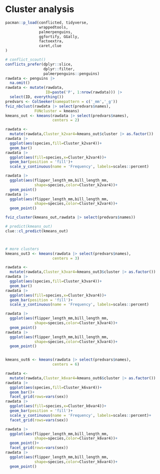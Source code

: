 # Cluster analysis

```r
pacman::p_load(conflicted, tidyverse,
               wrappedtools, 
               palmerpenguins,
               ggfortify, GGally,
               factoextra,
               caret,clue
)

# conflict_scout()
conflicts_prefer(dplyr::slice, 
                 dplyr::filter,
                 palmerpenguins::penguins)
rawdata <- penguins |> 
  na.omit()
rawdata <- mutate(rawdata,
                  ID=paste('P', 1:nrow(rawdata))) |> 
  select(ID, everything())
predvars <- ColSeeker(namepattern = c('_mm','_g'))
fviz_nbclust(rawdata |> select(predvars$names),
             FUNcluster = kmeans)
kmeans_out <- kmeans(rawdata |> select(predvars$names),
                     centers = 2)

rawdata <- 
  mutate(rawdata,Cluster_k2var4=kmeans_out$cluster |> as.factor())
rawdata |> 
  ggplot(aes(species,fill=Cluster_k2var4))+
  geom_bar()
rawdata |> 
  ggplot(aes(fill=species,x=Cluster_k2var4))+
  geom_bar(position = 'fill')+
  scale_y_continuous(name = 'Frequency', labels=scales::percent)

rawdata |> 
  ggplot(aes(flipper_length_mm,bill_length_mm,
             shape=species,color=Cluster_k2var4))+
  geom_point()
rawdata |> 
  ggplot(aes(flipper_length_mm,bill_length_mm,
             shape=species,color=Cluster_k2var4))+
  geom_point()

fviz_cluster(kmeans_out,rawdata |> select(predvars$names))

# predict(kmeans_out)
clue::cl_predict(kmeans_out)



# more clusters
kmeans_out3 <- kmeans(rawdata |> select(predvars$names),
                     centers = 3)

rawdata <- 
  mutate(rawdata,Cluster_k3var4=kmeans_out3$cluster |> as.factor())
rawdata |> 
  ggplot(aes(species,fill=Cluster_k3var4))+
  geom_bar()
rawdata |> 
  ggplot(aes(fill=species,x=Cluster_k3var4))+
  geom_bar(position = 'fill')+
  scale_y_continuous(name = 'Frequency', labels=scales::percent)

rawdata |> 
  ggplot(aes(flipper_length_mm,bill_length_mm,
             shape=species,color=Cluster_k3var4))+
  geom_point()
rawdata |> 
  ggplot(aes(flipper_length_mm,bill_length_mm,
             shape=species,color=Cluster_k3var4))+
  geom_point()


kmeans_out6 <- kmeans(rawdata |> select(predvars$names),
                     centers = 6)

rawdata <- 
  mutate(rawdata,Cluster_k6var4=kmeans_out6$cluster |> as.factor())
rawdata |> 
  ggplot(aes(species,fill=Cluster_k6var4))+
  geom_bar()+
  facet_grid(rows=vars(sex))
rawdata |> 
  ggplot(aes(fill=species,x=Cluster_k6var4))+
  geom_bar(position = 'fill')+
  scale_y_continuous(name = 'Frequency', labels=scales::percent)+
  facet_grid(rows=vars(sex))

rawdata |> 
  ggplot(aes(flipper_length_mm,bill_length_mm,
             shape=species,color=Cluster_k6var4))+
  geom_point()+
  facet_grid(rows=vars(sex))
rawdata |> 
  ggplot(aes(flipper_length_mm,bill_length_mm,
             shape=species,color=Cluster_k6var4))+
  geom_point()

```
